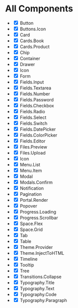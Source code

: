 
<Meta title="All Components" />

# All Components

- <input type="checkbox" readOnly checked /> Button
- <input type="checkbox" readOnly checked /> Buttons.Icon
- <input type="checkbox" readOnly checked /> Card
- <input type="checkbox" readOnly checked /> Cards.Book
- <input type="checkbox" readOnly checked /> Cards.Product
- <input type="checkbox" readOnly checked /> Chip
- <input type="checkbox" readOnly checked /> Container
- <input type="checkbox" readOnly checked /> Drawer
- <input type="checkbox" readOnly checked /> Icon
- <input type="checkbox" readOnly checked={false} /> Form
- <input type="checkbox" readOnly checked={false} /> Fields.Input
- <input type="checkbox" readOnly checked={false} /> Fields.Textarea
- <input type="checkbox" readOnly checked={false} /> Fields.Number
- <input type="checkbox" readOnly checked={false} /> Fields.Password
- <input type="checkbox" readOnly checked={false} /> Fields.Checkbox
- <input type="checkbox" readOnly checked={false} /> Fields.Radio
- <input type="checkbox" readOnly checked={false} /> Fields.Select
- <input type="checkbox" readOnly checked={false} /> Fields.Switch
- <input type="checkbox" readOnly checked={false} /> Fields.DatePicker
- <input type="checkbox" readOnly checked={false} /> Fields.ColorPicker
- <input type="checkbox" readOnly checked={false} /> Fields.Editor
- <input type="checkbox" readOnly checked={false} /> Files.Preview
- <input type="checkbox" readOnly checked={false} /> Files.Upload
- <input type="checkbox" readOnly checked /> Icon
- <input type="checkbox" readOnly checked /> Menu.List
- <input type="checkbox" readOnly checked /> Menu.Item
- <input type="checkbox" readOnly checked /> Modal
- <input type="checkbox" readOnly checked /> Modals.Confirm
- <input type="checkbox" readOnly checked /> Notification
- <input type="checkbox" readOnly checked={false} /> Pagination
- <input type="checkbox" readOnly checked /> Portal.Render
- <input type="checkbox" readOnly checked /> Popover
- <input type="checkbox" readOnly checked /> Progress.Loading
- <input type="checkbox" readOnly checked /> Progress.Scrollbar
- <input type="checkbox" readOnly checked /> Space.Flex
- <input type="checkbox" readOnly checked /> Space.Grid
- <input type="checkbox" readOnly checked /> Tab
- <input type="checkbox" readOnly checked={false} /> Table
- <input type="checkbox" readOnly checked /> Theme.Provider
- <input type="checkbox" readOnly checked /> Theme.InjectToHTML
- <input type="checkbox" readOnly checked={false} /> Timeline
- <input type="checkbox" readOnly checked={false} /> Tooltip
- <input type="checkbox" readOnly checked={false} /> Tree
- <input type="checkbox" readOnly checked /> Transitions.Collapse
- <input type="checkbox" readOnly checked /> Typography.Title
- <input type="checkbox" readOnly checked /> Typography.Text
- <input type="checkbox" readOnly checked /> Typography.Code
- <input type="checkbox" readOnly checked /> Typography.Paragraph
